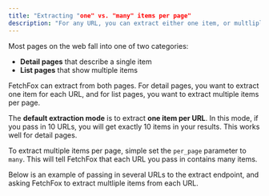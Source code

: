 ```yaml
---
title: "Extracting "one" vs. "many" items per page"
description: "For any URL, you can extract either one item, or multliple items"
---
```


Most pages on the web fall into one of two categories:

- **Detail pages** that describe a single item
- **List pages** that show multiple items

FetchFox can extract from both pages. For detail pages, you want to extract one item for each URL, and for list pages, you want to extract multiple items per page.

The **default extraction mode** is to extract **one item per URL**. In this mode, if you pass in 10 URLs, you will get exactly 10 items in your results. This works well for detail pages.

To extract multiple items per page, simple set the `per_page` parameter to `many`. This will tell FetchFox that each URL you pass in contains many items.

Below is an example of passing in several URLs to the extract endpoint, and asking FetchFox to extract multliple items from each URL.